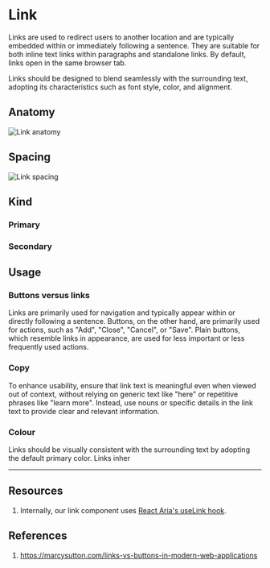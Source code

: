 

<Meta of={LinkStories} />

# Link

Links are used to redirect users to another location and are typically embedded within or immediately following a sentence. They are suitable for both inline text links within paragraphs and standalone links. By default, links open in the same browser tab.

Links should be designed to blend seamlessly with the surrounding text, adopting its characteristics such as font style, color, and alignment.

## Anatomy

![Link anatomy](./docs/link-anatomy.png)

## Spacing

![Link spacing](./docs/link-spacing.png)

## Kind

### Primary
<Canvas of={LinkStories.PrimaryLink} />

### Secondary
<Canvas of={LinkStories.SecondaryLink} />

## Usage

### Buttons versus links

Links are primarily used for navigation and typically appear within or directly following a sentence.
Buttons, on the other hand, are primarily used for actions, such as "Add", "Close", "Cancel", or "Save". Plain buttons, which resemble links in appearance, are used for less important or less frequently used actions.

### Copy

To enhance usability, ensure that link text is meaningful even when viewed out of context, without relying on generic text like "here" or repetitive phrases like "learn more". Instead, use nouns or specific details in the link text to provide clear and relevant information.

### Colour

Links should be visually consistent with the surrounding text by adopting the default primary color. Links inher

---
## Resources
1. Internally, our link component uses [React Aria's useLink hook](https://react-spectrum.adobe.com/react-aria/useLink.html).

## References
1. https://marcysutton.com/links-vs-buttons-in-modern-web-applications
